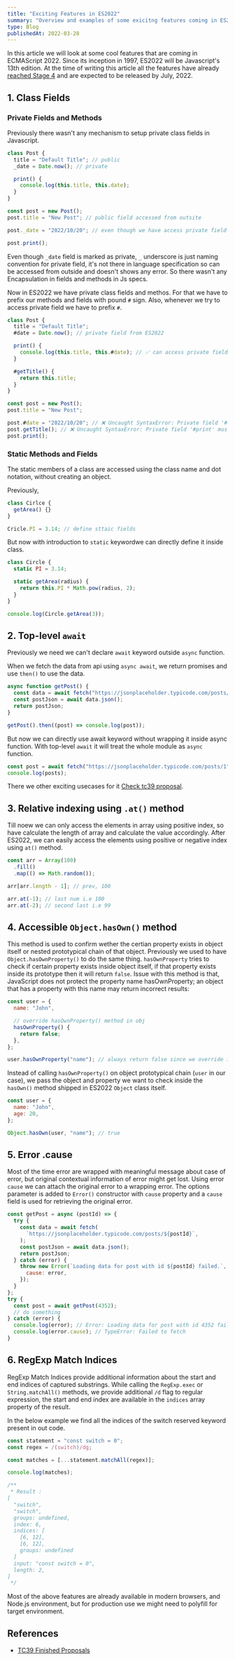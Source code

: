 ```yaml
---
title: "Exciting Features in ES2022"
summary: "Overview and examples of some exicitng features coming in ES2022."
type: Blog
publishedAt: 2022-03-28
---
```


In this article we will look at some cool features that are coming in ECMAScript 2022. Since its inception in 1997, ES2022 will be Javascript's 13th edition. At the time of writing this article all the features have already [reached Stage 4](https://github.com/tc39/proposals/blob/main/finished-proposals.md) and are expected to be released by July, 2022.

## 1. Class Fields

### Private Fields and Methods

Previously there wasn't any mechanism to setup private class fields in Javascript.

```js
class Post {
  title = "Default Title"; // public
  _date = Date.now(); // private

  print() {
    console.log(this.title, this.date);
  }
}

const post = new Post();
post.title = "New Post"; // public field accessed from outsite

post._date = "2022/10/20"; // even though we have access private field outsite of class

post.print();
```

Even though `_date` field is marked as private, `_` underscore is just naming convention for private field, it's not there in language specification so can be accessed from outside and doesn't shows any error. So there wasn't any Encapsulation in fields and methods in Js specs.

Now in ES2022 we have private class fields and methos. For that we have to prefix our methods and fields with pound `#` sign. Also, whenever we try to access private field we have to prefix `#`.

```js
class Post {
  title = "Default Title";
  #date = Date.now(); // private field from ES2022

  print() {
    console.log(this.title, this.#date); // ✅ can access private field within class
  }

  #getTitle() {
    return this.title;
  }
}

const post = new Post();
post.title = "New Post";

post.#date = "2022/10/20"; // ❌ Uncaught SyntaxError: Private field '#date' must be declared in an enclosing class
post.getTitle(); // ❌ Uncaught SyntaxError: Private field '#print' must be declared in an enclosing class
post.print();
```

### Static Methods and Fields

The static members of a class are accessed using the class name and dot notation, without creating an object.

Previously,

```js
class Cirlce {
  getArea() {}
}

Cricle.PI = 3.14; // define sttaic fields
```

But now with introduction to `static` keywordwe can directly define it inside class.

```js
class Circle {
  static PI = 3.14;

  static getArea(radius) {
    return this.PI * Math.pow(radius, 2);
  }
}

console.log(Circle.getArea(3));
```

## 2. Top-level `await`

Previously we need we can't declare `await` keyword outside `async` function.

When we fetch the data from api using `async await`, we return promises and use `then()` to use the data.

```js
async function getPost() {
  const data = await fetch("https://jsonplaceholder.typicode.com/posts/1");
  const postJson = await data.json();
  return postJson;
}

getPost().then((post) => console.log(post));
```

But now we can directly use await keyword without wrapping it inside async function. With top-level `await` it will treat the whole module as `async` function.

```js
const post = await fetch("https://jsonplaceholder.typicode.com/posts/1");
console.log(posts);
```

There we other exciting usecases for it [Check tc39 proposal](https://github.com/tc39/proposal-top-level-await#use-cases).

## 3. Relative indexing using `.at()` method

Till noew we can only access the elements in array using positive index, so have calculate the length of array and calculate the value accordingly. After ES2022, we can easily access the elements using positive or negative index using `at()` method.

```js
const arr = Array(100)
  .fill()
  .map(() => Math.random());

arr[arr.length - 1]; // prev, 100

arr.at(-1); // last num i.e 100
arr.at(-2); // second last i.e 99
```

## 4. Accessible `Object.hasOwn()` method

This method is used to confirm wether the certian property exists in object itself or nested prototypical chain of that object. Previously we used to have `Object.hasOwnProperty()` to do the same thing. `hasOwnProperty` tries to check if certain property exists inside object itself, if that property exists inside its prototype then it will return `false`. Issue with this method is that, JavaScript does not protect the property name hasOwnProperty; an object that has a property with this name may return incorrect results:

```js
const user = {
  name: "John",

  // override hasOwnProperty() method in obj
  hasOwnProperty() {
    return false;
  },
};

user.hasOwnProperty("name"); // always return false since we override it to return false
```

Instead of calling `hasOwnProperty()` on object prototypical chain (`user` in our case), we pass the object and property we want to check inside the `hasOwn()` method shipped in ES2022 `Object` class itself.

```js
const user = {
  name: "John",
  age: 20,
};

Object.hasOwn(user, "name"); // true
```

## 5. Error .cause

Most of the time error are wrapped with meaningful message about case of error, but original contextual information of error might get lost. Using error `cause` we can attach the original error to a wrapping error. The options parameter is added to `Error()` constructor with `cause` property and a `cause` field is used for retrieving the original error.

```js
const getPost = async (postId) => {
  try {
    const data = await fetch(
      `https://jsonplaceholder.typicode.com/posts/${postId}`,
    );
    const postJson = await data.json();
    return postJson;
  } catch (error) {
    throw new Error(`Loading data for post with id ${postId} failed.`, {
      cause: error,
    });
  }
};
try {
  const post = await getPost(4352);
  // do something
} catch (error) {
  console.log(error); // Error: Loading data for post with id 4352 failed.
  console.log(error.cause); // TypeError: Failed to fetch
}
```

## 6. RegExp Match Indices

RegExp Match Indices provide additional information about the start and end indices of captured substrings. While calling the `RegExp.exec` or `String.matchAll()` methods, we provide additional `/d` flag to regular expression, the start and end index are available in the `indices` array property of the result.

In the below example we find all the indices of the switch reserved keyword present in out code.

```js
const statement = "const switch = 0";
const regex = /(switch)/dg;

const matches = [...statement.matchAll(regex)];

console.log(matches);

/**
 * Result :
[
  "switch",
  "switch",
  groups: undefined,
  index: 6,
  indices: [
    [6, 12],
    [6, 12],
    groups: undefined
  ]
  input: "const switch = 0",
  length: 2,
]
 */
```

Most of the above features are already available in modern browsers, and Node.js environment, but for production use we might need to polyfill for target environment.

## References

- [TC39 Finished Proposals](https://github.com/tc39/proposals/blob/main/finished-proposals.md)
